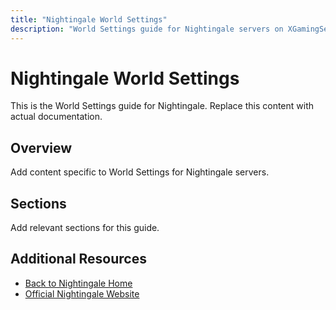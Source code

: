 ```yaml
---
title: "Nightingale World Settings"
description: "World Settings guide for Nightingale servers on XGamingServer"
---
```


# Nightingale World Settings

This is the World Settings guide for Nightingale. Replace this content with actual documentation.

## Overview

Add content specific to World Settings for Nightingale servers.

## Sections

Add relevant sections for this guide.

## Additional Resources

- [Back to Nightingale Home](./index)
- [Official Nightingale Website](https://example.com)
